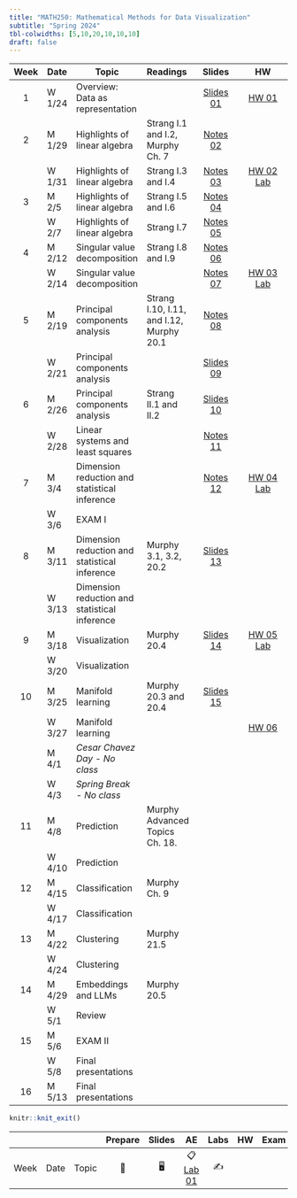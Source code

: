 ```yaml
---
title: "MATH250: Mathematical Methods for Data Visualization"
subtitle: "Spring 2024"
tbl-colwidths: [5,10,20,10,10,10]
draft: false
---
```


::: column-screen-inset-right
| Week | Date   | Topic                                         | Readings                                 |                           Slides                           |                                             HW                                              |
|:----:|--------|-----------------------------------------------|:-----------------------------------------|:----------------------------------------------------------:|:-------------------------------------------------------------------------------------------:|
|  1   | W 1/24 | Overview: Data as representation              |                                          |   [Slides 01](slides/01_intro.pdf){.label .label-purple}   |                           [HW 01](hw/hw1.pdf){.label .label-red}                            |
|  2   | M 1/29 | Highlights of linear algebra                  | Strang I.1 and I.2, Murphy Ch. 7         |   [Notes 02](slides/02_notes.pdf){.label .label-purple}    |                                                                                             |
|      | W 1/31 | Highlights of linear algebra                  | Strang I.3 and I.4                       |   [Notes 03](slides/03_notes.pdf){.label .label-purple}    | [HW 02](hw/hw2.pdf){.label .label-red} [Lab](hw/matrix-algebra-lab.html){.label .label-red} |
|  3   | M 2/5  | Highlights of linear algebra                  | Strang I.5 and I.6                       |   [Notes 04](slides/04_notes.pdf){.label .label-purple}    |                                                                                             |
|      | W 2/7  | Highlights of linear algebra                  | Strang I.7                               |   [Notes 05](slides/05_notes.pdf){.label .label-purple}    |                                                                                             |
|  4   | M 2/12 | Singular value decomposition                  | Strang I.8 and I.9                       |   [Notes 06](slides/06_notes.pdf){.label .label-purple}    |                                                                                             |
|      | W 2/14 | Singular value decomposition                  |                                          |   [Notes 07](slides/07_notes.pdf){.label .label-purple}    |      [HW 03](hw/hw3.pdf){.label .label-red} [Lab](hw/SVD-lab.html){.label .label-red}       |
|  5   | M 2/19 | Principal components analysis                 | Strang I.10, I.11, and I.12, Murphy 20.1 |   [Notes 08](slides/08_notes.pdf){.label .label-purple}    |                                                                                             |
|      | W 2/21 | Principal components analysis                 |                                          |    [Slides 09](slides/10_PCA.pdf){.label .label-purple}    |                                                                                             |
|  6   | M 2/26 | Principal components analysis                 | Strang II.1 and II.2                     |    [Slides 10](slides/10_PCA.pdf){.label .label-purple}    |                                                                                             |
|      | W 2/28 | Linear systems and least squares              |                                          |   [Notes 11](slides/11_notes.pdf){.label .label-purple}    |                                                                                             |
|  7   | M 3/4  | Dimension reduction and statistical inference |                                          |   [Notes 12](slides/12_notes.pdf){.label .label-purple}    |       [HW 04](hw/hw4.pdf){.label .label-red} [Lab](hw/04_lab.html){.label .label-red}       |
|      | W 3/6  | EXAM I                                        |                                          |                                                            |                                                                                             |
|  8   | M 3/11 | Dimension reduction and statistical inference | Murphy 3.1, 3.2, 20.2                    | [Slides 13](slides/13_inference.pdf){.label .label-purple} |                                                                                             |
|      | W 3/13 | Dimension reduction and statistical inference |                                          |                                                            |                                                                                             |
|  9   | M 3/18 | Visualization                                  | Murphy 20.4           | [Slides 14](slides/14_visualization.pdf){.label .label-purple}                                                             |    [HW 05](hw/hw5.pdf){.label .label-red} [Lab](hw/05_lab.html){.label .label-red}                                                                                            |
|      | W 3/20 | Visualization                                   |                                          |                                                            |                                                                                             |
|  10  | M 3/25 | Manifold learning                                 | Murphy 20.3 and 20.4                                    |    [Slides 15](slides/15_manifold-learning.pdf){.label .label-purple}                                                         |                                                                                             |
|      | W 3/27 | Manifold learning                              |                                          |                                                            |     [HW 06](hw/06_lab.html){.label .label-red}                                                                                         |
|      | M 4/1  | *Cesar Chavez Day - No class*                 |                                          |                                                            |                                                                                             |
|      | W 4/3  | *Spring Break - No class*                     |                                          |                                                            |                                                                                             |
|  11  | M 4/8  | Prediction                            |  Murphy Advanced Topics Ch. 18.               |                                                            |                                                                                             |
|      | W 4/10 |Prediction                             |                                          |                                                            |                                                                                             |
|  12  | M 4/15 | Classification                                | Murphy Ch. 9                             |                                                            |                                                                                             |
|      | W 4/17 | Classification                                |                                          |                                                            |                                                                                             |
|  13  | M 4/22 | Clustering                                    | Murphy 21.5                              |                                                            |                                                                                             |
|      | W 4/24 | Clustering                                    |                                          |                                                            |                                                                                             |
|  14  | M 4/29 | Embeddings and LLMs                           | Murphy 20.5                              |                                                            |                                                                                             |
|      | W 5/1  | Review                                        |                                          |                                                            |                                                                                             |
|  15  | M 5/6  | EXAM II                                       |                                          |                                                            |                                                                                             |
|      | W 5/8  | Final presentations                           |                                          |                                                            |                                                                                             |
|  16  | M 5/13 | Final presentations                           |                                          |                                                            |                                                                                             |
:::

```r
knitr::knit_exit()
```

|      |      |       | Prepare | Slides |                    AE                    | Labs | HW  | Exam | Project |
|------|------|-------|:-------:|:------:|:----------------------------------------:|:----:|:---:|:----:|:-------:|
| Week | Date | Topic |   📖    |   🖥️   | 📋 [Lab 01](hello){.label .label-purple} |  ✍️  |     |      |         |
